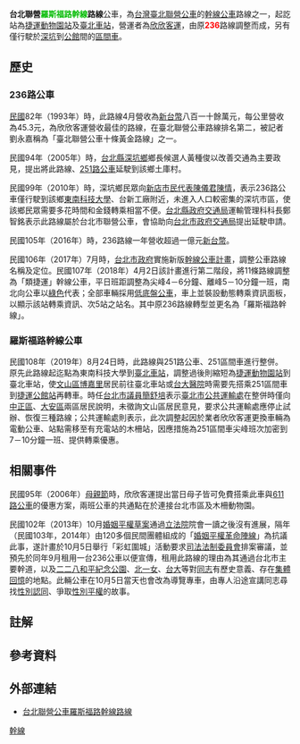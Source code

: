 {{Infobox_bus_route
| number = 聯營公車<span style="color:#00BB00;">羅斯福路幹線</span>
| image = File:593-FZ 欣欣客運 羅斯福路幹線(236路) 東南科大→臺北車站 20180402(簽).jpg
| image_width = 250px
| bgcolor = white
| fontcolor = red
| system =[[臺北市聯營公車|臺北市聯營公車]]
| manager = [[臺北市公共運輸處|臺北市公共運輸處]]
| operator = <!-- 注释出：[[File:SDBlogo.jpg|45px]] -->[[欣欣客運|欣欣客運]]
| garage = 木柵站
| garage1 = 
| vehicle = [[低底盤公車|低底盤公車]]26輛
| routetype = [[八橫八縱幹線公車|幹線公車]]
| start = [[動物園站_(臺北市)|捷運動物園站]]
| via ={{BS-map
|title=台北聯營公車<span style="color:#00BB00;">羅斯福路幹線</span>路線站牌<ref>{{Cite web |title=路線簡圖 |url=https://ebus.gov.taipei/MapOverview?nid=0161001600 |website=大臺北公車 |access-date=2021-01-24 |archive-date=2021-05-04 |archive-url=https://web.archive.org/web/20210504040626/https://ebus.gov.taipei/MapOverview?nid=0161001600 }}</ref>
|legend=0
|lua=1r
|collapse = 
|map=
KBHFa~~ [[File:The_seal_of_Department_of_Rapid_Transit_Systems,_Taipei_City_Government_20140108.svg|20px]][[動物園站_(臺北市)|捷運動物園站]]
BHF~~ 貓纜動物園站
BHF~~ 萬壽橋頭（新光）
BHF~~ 萬壽橋頭（秀明）
BHF(L)g~~[[臺北市私立大誠高級中學|大誠高中]]
BHF(R)f~~ [[臺北市文山區萬興國民小學|萬興國小]]
BHF(L)g~~萬興圖書館
BHF~~ [[國立政治大學|政大一]]
BHF(L)g~~政大
BHF(R)f~~ [[新光路_(臺北市)|新光路]]口
uhKRZWae~~ <span style="color:green;">道南橋</span>([[景美溪|景美溪]])
BHF(R)f~~ 指南路
BHF(L)g~~ 指南路口
BHF(L)g~~ 永安街
BHF~~ 木柵市場
BHF~~ [[木柵|木柵]]
BHF~~ [[臺北市政府警察局文山第一分局|文山一分局]]
BHF~~ [[馬明潭|馬明潭]]
BHF~~ 興隆山莊
BHF~~ [[海洋委員會海巡署|海巡署一]]
BHF~~ 海巡署
BHF~~ [[臺北市文山運動中心|文山運動中心]]（興隆）
BHF~~ [[臺灣警察專科學校|臺灣警察專科學校]]
BHF~~ [[File:The_seal_of_Department_of_Rapid_Transit_Systems,_Taipei_City_Government_20140108.svg|20px]][[萬芳醫院站|捷運萬芳醫院站]]
BHF(R)f~~ [[中國科技大學|中國科技大學]]（興隆）
BHF~~ 興隆國小
BHF~~ [[臺北市文山區興德國民小學|興德國小]]
BHF~~ 興隆市場
BHF~~ [[臺北市私立靜心高級中學|靜心高中]]
uBHF~~ 憲光公寓
uBHF~~ 景明街口
uBHF~~ [[臺北市文山區武功國民小學|武功國小]]（興隆）
uBHF~~ [[國立臺灣師範大學|師大分部]]
uBHF~~ [[File:The_seal_of_Department_of_Rapid_Transit_Systems,_Taipei_City_Government_20140108.svg|20px]][[公館站|捷運公館站]]
uBHF~~ [[台灣電力公司|台電大樓]]
BHF~~ [[File:The_seal_of_Department_of_Rapid_Transit_Systems,_Taipei_City_Government_20140108.svg|20px]][[台電大樓站|捷運台電大樓站]]
BHF~~ [[羅斯福路_(台北市)|羅斯福]]浦城街口
BHF~~ 羅斯福金門街口
BHF(R)f~~ 羅斯福和平路口{{NoteTag|另參[[和平西路|和平西路]]、[[和平東路|和平東路]]條目}}（[[File:The_seal_of_Department_of_Rapid_Transit_Systems,_Taipei_City_Government_20140108.svg|20px]][[古亭站|捷運古亭站]]）
BHF(R)f~~ 潮州街口
BHF(L)g~~ 福州街口
BHF(R)f~~羅斯福寧波街口
BHF~~ [[File:The_seal_of_Department_of_Rapid_Transit_Systems,_Taipei_City_Government_20140108.svg|20px]][[中正紀念堂站|捷運中正紀念堂站]]（羅斯福）
BHF(L)g~~ [[File:The_seal_of_Department_of_Rapid_Transit_Systems,_Taipei_City_Government_20140108.svg|20px]]捷運中正紀念堂站（[[勞動部勞工保險局|勞保局]]）
BHF(L)g~~ [[臺北市立大學附設實驗國民小學|市立大學附小]]
BHF~~ [[臺北市立第一女子高級中學|一女中]]（公園）
BHF~~ [[File:The_seal_of_Department_of_Rapid_Transit_Systems,_Taipei_City_Government_20140108.svg|20px]][[台大醫院站|捷運台大醫院站]]
BS2+l\BS2+r
[[國立臺灣博物館|博物館]]（館前）! !BHF(R)f\BHF(L)g~~博物館（襄陽）
[[File:ROC_Taiwan_Railways_Administration_Logo.svg|20px]][[File:The_seal_of_Department_of_Rapid_Transit_Systems,_Taipei_City_Government_20140108.svg|20px]]<!-- 注释: [[File:Taiwan_High_Speed_Rail_(Logo_Only).svg|20px]] -->[[臺北車站|臺北車站]]（開封）! !BHF(R)f\BHF(L)g~~[[重慶南路_(臺北市)|重慶南路一段]]
STRl\STRr
}}
| via1 = 
| end = [[臺北車站|臺北車站]]
| length = 
| level = 05：30－00：30
| level1 =
| frequency = 尖峰 4－6分鐘一班<br />離峰 5－10分鐘一班<br />假日 10－15分鐘一班
| frequency1 = 
| time =
| fare = 臺北聯營二段票
| section_fare_1=憲光公寓
| section_fare_buffer_1 =台電大樓
| section_fare_2=
| section_fare_buffer_2 =
| other_route = 236（區間車）
| compete =
}}
'''台北聯營<span style="color:#00BB00;">羅斯福路幹線</span>路線'''公車，為[[台灣|台灣]][[臺北聯營公車|臺北聯營公車]]的[[八橫八縱幹線公車|幹線公車]]路線之一，起訖站為[[動物園站_(臺北市)|捷運動物園站]]及[[臺北車站|臺北車站]]，營運者為[[欣欣客運|欣欣客運]]，由原'''<span style="color:red;">236</span>'''路線調整而成，另有僅行駛於[[深坑|深坑]]到[[公館_(臺北市)|公館]]間的[[區間車|區間車]]{{R|楊浩民}}{{Rp|54}}。

== 歷史 ==
=== 236路公車 ===
[[民國紀年|民國]]82年（1993年）時，此路線4月營收為[[新台幣|新台幣]]八百一十餘萬元，每公里營收為45.3元，為欣欣客運營收最佳的路線，在臺北聯營公車路線排名第二，被記者劉永嘉稱為「臺北聯營公車十條黃金路線」之一。{{R|劉永嘉1}}{{R|劉永嘉2}}

民國94年（2005年）時，[[新北市|台北縣]][[深坑區|深坑鄉]]鄉長候選人黃種俊以改善交通為主要政見，提出將此路線、[[台北聯營公車251路線|251路公車]]延駛到該鄉土庫村。{{R|張祐齊1}}

民國99年（2010年）時，深坑鄉民眾向[[新店區|新店]][[市民代表|市民代表]][[陳儀君|陳儀君]][[陳情|陳情]]，表示236路公車僅行駛到該鄉[[東南科技大學|東南科技大學]]、台新工廠附近，未進入人口較密集的深坑市區，使該鄉民眾需要多花時間和金錢轉乘相當不便。[[台北縣政府交通局|台北縣政府交通局]]運輸管理科科長鄭智銘表示此路線屬於台北市聯營公車，會協助向[[台北市政府交通局|台北市政府交通局]]提出延駛申請。{{R|張祐齊2}}

民國105年（2016年）時，236路線一年營收超過一億元[[新台幣|新台幣]]。{{R|Yahoo}}

民國106年（2017年）7月時，[[台北市政府|台北市政府]]實施新版[[八橫八縱幹線公車|幹線公車計畫]]，調整公車路線名稱及定位。民國107年（2018年）4月2日該計畫進行第二階段，將11條路線調整為「類捷運」幹線公車，平日班距調整為尖峰4－6分鐘、離峰5－10分鐘一班，南北向公車以[[綠色|綠色]]代表；全部車輛採用[[低底盤公車|低底盤公車]]，車上並裝設動態轉乘資訊面板，以顯示該站轉乘資訊、次5站之站名。其中原236路線轉型並更名為「羅斯福路幹線」。{{R|地方中心}}

=== 羅斯福路幹線公車 ===
民國108年（2019年）8月24日時，此路線與251路公車、251區間車進行整併。原先此路線起迄點為東南科技大學到[[臺北車站|臺北車站]]，調整過後則縮短為[[動物園站_(臺北市)|捷運動物園站]]到臺北車站，使[[文山區|文山區]][[博嘉里|博嘉里]]居民前往臺北車站或[[台大醫院|台大醫院]]時需要先搭乘251區間車到[[捷運公館站|捷運公館站]]再轉車。時任[[台北市議員|台北市議員]][[簡舒培|簡舒培]]表示[[臺北市公共運輸處|臺北市公共運輸處]]在整併時僅向[[中正區_(臺北市)|中正區]]、[[大安區_(臺北市)|大安區]]兩區居民說明，未徵詢文山區居民意見，要求公共運輸處應停止試辦、恢復三種路線；公共運輸處則表示，此次調整起因於業者欣欣客運更換車輛為電動公車、站點需移至有充電站的木柵站，因應措施為251區間車尖峰班次加密到7－10分鐘一班、提供轉乘優惠。{{R|楊心慧}}

== 相關事件 ==
民國95年（2006年）[[母親節|母親節]]時，欣欣客運提出當日母子皆可免費搭乘此車與[[台北聯營公車611路線|611路公車]]的優惠方案，兩班公車的共通點在於連接台北市區及木柵動物園。{{R|王鵬捷}}

民國102年（2013年）10月[[多元成家立法草案|婚姻平權草案]]通過[[立法院|立法院]]院會一讀之後沒有進展，隔年（民國103年，2014年）由120多個民間團體組成的「[[婚姻平權革命陣線|婚姻平權革命陣線]]」為抗議此事，遂計畫於10月5日舉行「彩虹圍城」活動要求[[立法院司法及法制委員會|司法法制委員會]]排案審議，並預先於同年9月租用一台236公車以便宣傳，租用此路線的理由為其通過台北市主要幹道，以及[[二二八和平紀念公園|二二八和平紀念公園]]、[[北一女|北一女]]、[[台大|台大]]等對[[同志_(LGBT)|同志]]有歷史意義、存在[[集體回憶|集體回憶]]的地點。此輛公車在10月5日當天也會改為導覽專車，由專人沿途宣講同志尋找[[性別認同|性別認同]]、爭取[[性別平權|性別平權]]的故事。{{R|ETtoday}}

== 註解 ==
{{NoteFoot}}

== 參考資料 ==
{{Reflist|refs=

<ref name="楊浩民">{{Cite book|author=楊浩民|date=2015|chapter=台北公車的特色|title=《時光客運：一趟懷舊與知性的公車之旅》|pages=頁52-54|location=台灣|publisher=釀出版|isbn=9789865716684|language=zh-tw}}</ref>

<ref name="劉永嘉1">{{Cite news|title=九家民營公車 紅牌路線曝光據公車聯管中心統計資料顯示,這些路線每公里營收均 在35元以上|author=劉永嘉|language=zh-tw|work=[[中國時報|中國時報]]|date=1993-06-27}}</ref>

<ref name="劉永嘉2">{{Cite news|title=十條黃金路線 民營公車全包了四月份營收顯示,台北、欣欣、大有及三重客運瓜分 了高營收的十大路線,市公車則榜上無名|author=劉永嘉|language=zh-tw|work=中國時報|date=1993-06-27}}</ref>

<ref name="張祐齊1">{{Cite news|title=黃種俊 主打交通牌|author=張祐齊|language=zh-tw|work=[[聯合報|聯合報]]|date=2005-11-24}}</ref>

<ref name="張祐齊2">{{Cite news|title=未經北深路2段 236公車不便民|author=張祐齊|language=zh-tw|work=聯合報|date=2010-10-05}}</ref>

<ref name="Yahoo">{{Cite news|url=https://tw.stock.yahoo.com/news/%E5%8C%97%E5%B8%82%E5%85%AC%E8%BB%8A%E9%80%99%E4%B8%80%E8%B7%AF-%E5%B9%B4%E7%87%9F%E6%94%B6%E7%A0%B4%E4%B8%89%E5%84%84%E5%B1%85%E5%86%A0-020735703.html|title=北市公車這一路 年營收破三億居冠|author=[[Yahoo奇摩|Yahoo奇摩]]|language=zh-tw|work=Yahoo新聞|date=2016-04-20|accessdate=2021-02-24|archive-date=2021-02-24|archive-url=https://web.archive.org/web/20210224152849/https://tw.stock.yahoo.com/news/%E5%8C%97%E5%B8%82%E5%85%AC%E8%BB%8A%E9%80%99%E4%B8%80%E8%B7%AF-%E5%B9%B4%E7%87%9F%E6%94%B6%E7%A0%B4%E4%B8%89%E5%84%84%E5%B1%85%E5%86%A0-020735703.html|dead-url=no}}</ref>

<ref name="地方中心">{{Cite news|url=https://enews.tw/article/982671|title=北市幹線公車第2階段4/2上路　588號等11條公車路線將更名|author=地方中心|language=zh-tw|work=eNews台灣好新聞報|date=2018-03-19|accessdate=2021-02-23}}</ref>

<ref name="楊心慧">{{Cite news|url=https://news.ltn.com.tw/news/Taipei/paper/1316044|title=北市公車路線整併須轉乘 挨批擾民|author=楊心慧、林家宇|language=zh-tw|work=[[自由時報|自由時報]]|date=2019-09-07|accessdate=2021-02-23|archive-date=2021-02-23|archive-url=https://web.archive.org/web/20210223051927/https://news.ltn.com.tw/news/Taipei/paper/1316044|dead-url=no}}</ref>

<ref name="王鵬捷">{{Cite news|title=家扶九自？母親表揚 張艾嘉最受上班族推崇 佳節快樂行 236、611公車優待媽媽們免費|author=王鵬捷|language=zh-tw|work=[[中央日報|中央日報]]|date=2006-05-14}}</ref>

<ref name="ETtoday">{{Cite news|url=https://www.ettoday.net/news/20140924/404990.htm|title=「彩虹圍城」爭婚姻平權　236公車為愛啟程|author=地方中心|language=zh-tw|work=[[ETtoday新聞雲|ETtoday新聞雲]]|date=2016-05-16|accessdate=2021-02-23|archive-date=2014-11-04|archive-url=https://web.archive.org/web/20141104191152/https://www.ettoday.net/news/20140924/404990.htm|dead-url=no}}</ref>

}}

== 外部連結 ==
*[https://ebus.gov.taipei/MapOverview?nid=0161001600 台北聯營公車羅斯福路幹線路線] {{Wayback|url=https://ebus.gov.taipei/MapOverview?nid=0161001600 |date=20210504040626 }}

{{台北聯營公車路線}}
[[Category:台北聯營公車路線|幹線]]